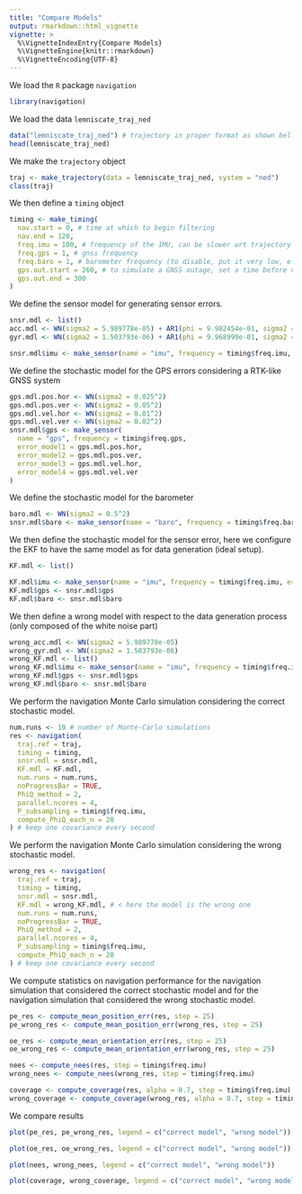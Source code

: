 ```yaml
---
title: "Compare Models"
output: rmarkdown::html_vignette
vignette: >
  %\VignetteIndexEntry{Compare Models}
  %\VignetteEngine{knitr::rmarkdown}
  %\VignetteEncoding{UTF-8}
---
```


We load the `R` package `navigation`
```r
library(navigation)
```

We load the data `lemniscate_traj_ned`
```r
data("lemniscate_traj_ned") # trajectory in proper format as shown bellow
head(lemniscate_traj_ned)
```

We make the `trajectory` object
```r
traj <- make_trajectory(data = lemniscate_traj_ned, system = "ned")
class(traj)
```
We then define a `timing` object
```r
timing <- make_timing(
  nav.start = 0, # time at which to begin filtering
  nav.end = 120,
  freq.imu = 100, # frequency of the IMU, can be slower wrt trajectory frequency
  freq.gps = 1, # gnss frequency
  freq.baro = 1, # barometer frequency (to disable, put it very low, e.g. 1e-5)
  gps.out.start = 260, # to simulate a GNSS outage, set a time before nav.end
  gps.out.end = 300
)
```


We define the sensor model for generating sensor errors.
```r
snsr.mdl <- list()
acc.mdl <- WN(sigma2 = 5.989778e-05) + AR1(phi = 9.982454e-01, sigma2 = 1.848297e-10) + AR1(phi = 9.999121e-01, sigma2 = 2.435414e-11) + AR1(phi = 9.999998e-01, sigma2 = 1.026718e-12)
gyr.mdl <- WN(sigma2 = 1.503793e-06) + AR1(phi = 9.968999e-01, sigma2 = 2.428980e-11) + AR1(phi = 9.999001e-01, sigma2 = 1.238142e-12)

snsr.mdl$imu <- make_sensor(name = "imu", frequency = timing$freq.imu, error_model1 = acc.mdl, error_model2 = gyr.mdl)
```

We define the stochastic model for the GPS errors considering a RTK-like GNSS system
```r
gps.mdl.pos.hor <- WN(sigma2 = 0.025^2)
gps.mdl.pos.ver <- WN(sigma2 = 0.05^2)
gps.mdl.vel.hor <- WN(sigma2 = 0.01^2)
gps.mdl.vel.ver <- WN(sigma2 = 0.02^2)
snsr.mdl$gps <- make_sensor(
  name = "gps", frequency = timing$freq.gps,
  error_model1 = gps.mdl.pos.hor,
  error_model2 = gps.mdl.pos.ver,
  error_model3 = gps.mdl.vel.hor,
  error_model4 = gps.mdl.vel.ver
)
```

We define the stochastic model for the barometer
```r
baro.mdl <- WN(sigma2 = 0.5^2)
snsr.mdl$baro <- make_sensor(name = "baro", frequency = timing$freq.baro, error_model1 = baro.mdl)
```


We then define the stochastic model for the sensor error, here we configure the EKF to have the same model as for data generation (ideal setup).
```r
KF.mdl <- list()

KF.mdl$imu <- make_sensor(name = "imu", frequency = timing$freq.imu, error_model1 = acc.mdl, error_model2 = gyr.mdl)
KF.mdl$gps <- snsr.mdl$gps
KF.mdl$baro <- snsr.mdl$baro
```


We then define a wrong model with respect to the data generation process (only composed of the white noise part)

```r
wrong_acc.mdl <- WN(sigma2 = 5.989778e-05)
wrong_gyr.mdl <- WN(sigma2 = 1.503793e-06)
wrong_KF.mdl <- list()
wrong_KF.mdl$imu <- make_sensor(name = "imu", frequency = timing$freq.imu, error_model1 = wrong_acc.mdl, error_model2 = wrong_gyr.mdl)
wrong_KF.mdl$gps <- snsr.mdl$gps
wrong_KF.mdl$baro <- snsr.mdl$baro
```


We perform the navigation Monte Carlo simulation considering the correct stochastic model.

```r
num.runs <- 10 # number of Monte-Carlo simulations
res <- navigation(
  traj.ref = traj,
  timing = timing,
  snsr.mdl = snsr.mdl,
  KF.mdl = KF.mdl,
  num.runs = num.runs,
  noProgressBar = TRUE,
  PhiQ_method = 2,
  parallel.ncores = 4,
  P_subsampling = timing$freq.imu,
  compute_PhiQ_each_n = 20
) # keep one covariance every second
```


We perform the navigation Monte Carlo simulation considering the wrong stochastic model.
```r
wrong_res <- navigation(
  traj.ref = traj,
  timing = timing,
  snsr.mdl = snsr.mdl,
  KF.mdl = wrong_KF.mdl, # < here the model is the wrong one
  num.runs = num.runs,
  noProgressBar = TRUE,
  PhiQ_method = 2,
  parallel.ncores = 4,
  P_subsampling = timing$freq.imu,
  compute_PhiQ_each_n = 20
) # keep one covariance every second
```



We compute statistics on navigation performance for the navigation simulation that considered the correct stochastic model and for the navigation simulation that considered the wrong stochastic model.
```r
pe_res <- compute_mean_position_err(res, step = 25)
pe_wrong_res <- compute_mean_position_err(wrong_res, step = 25)

oe_res <- compute_mean_orientation_err(res, step = 25)
oe_wrong_res <- compute_mean_orientation_err(wrong_res, step = 25)
```


```r
nees <- compute_nees(res, step = timing$freq.imu)
wrong_nees <- compute_nees(wrong_res, step = timing$freq.imu)

coverage <- compute_coverage(res, alpha = 0.7, step = timing$freq.imu)
wrong_coverage <- compute_coverage(wrong_res, alpha = 0.7, step = timing$freq.imu)
```



We compare results
```r
plot(pe_res, pe_wrong_res, legend = c("correct model", "wrong model"))

plot(oe_res, oe_wrong_res, legend = c("correct model", "wrong model"))

plot(nees, wrong_nees, legend = c("correct model", "wrong model"))

plot(coverage, wrong_coverage, legend = c("correct model", "wrong model"))
```


